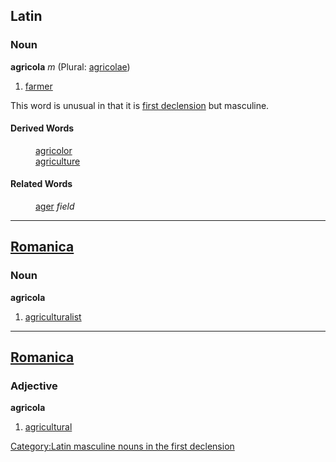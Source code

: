 ==Latin==
===Noun===
'''agricola''' ''m'' (Plural: [[agricolae]])

# [[farmer]]

This word is unusual in that it is [[first declension]] but masculine.

[[Category:Latin masculine nouns in the first declension]]

====Derived Words====
: [[agricolor]]
: [[agriculture]]

====Related Words====
: [[ager]] ''field''
----

==[[Romanica]]==
===Noun===
<b>agricola</b>
#[[agriculturalist]]
----

==[[Romanica]]==
===Adjective===
<b>agricola</b>
#[[agricultural]]